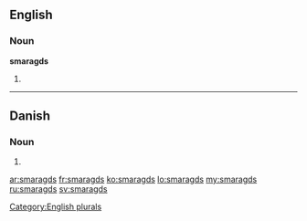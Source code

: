 ==English==

===Noun===
'''smaragds'''

# {{plural of|[[smaragd]]}}

[[Category:English plurals]]

----

==Danish==

===Noun===
{{head|da|noun form|g=c}}

# {{form of|genitive singular indefinite|smaragd|lang=da}}

[[ar:smaragds]]
[[fr:smaragds]]
[[ko:smaragds]]
[[lo:smaragds]]
[[my:smaragds]]
[[ru:smaragds]]
[[sv:smaragds]]